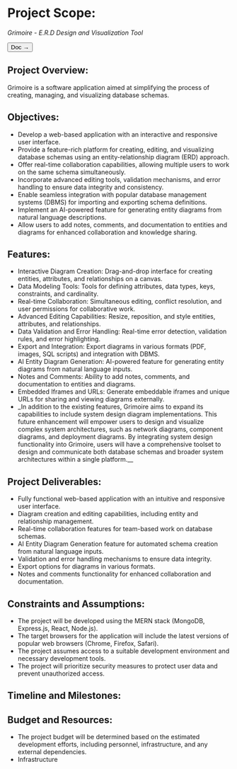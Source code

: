# Project Scope:

_Grimoire - E.R.D Design and Visualization Tool_

<a href="https://docs.google.com/document/d/1lO6vV_OYXSMZoJxKI-yMUIyi4VSb0tHCscHl8XBM80g/edit?usp=sharing">
  <button
    style={{
      opacity: "0.7",
      background: "#3B3285",
      borderRadius: "5px",
      padding: "1px 18px",
      color: "white",
      border: "solid #2A0A6D  2px",
      margin: "10px 0 0 0 ",
    }}
  >
    Doc →
  </button>
</a>

## **Project Overview**:

Grimoire is a software application aimed at simplifying the process of creating, managing, and visualizing database schemas.

## **Objectives**:

- Develop a web-based application with an interactive and responsive user interface.
- Provide a feature-rich platform for creating, editing, and visualizing database schemas using an entity-relationship diagram (ERD) approach.
- Offer real-time collaboration capabilities, allowing multiple users to work on the same schema simultaneously.
- Incorporate advanced editing tools, validation mechanisms, and error handling to ensure data integrity and consistency.
- Enable seamless integration with popular database management systems (DBMS) for importing and exporting schema definitions.
- Implement an AI-powered feature for generating entity diagrams from natural language descriptions.
- Allow users to add notes, comments, and documentation to entities and diagrams for enhanced collaboration and knowledge sharing.

## **Features**:

- Interactive Diagram Creation: Drag-and-drop interface for creating entities, attributes, and relationships on a canvas.
- Data Modeling Tools: Tools for defining attributes, data types, keys, constraints, and cardinality.
- Real-time Collaboration: Simultaneous editing, conflict resolution, and user permissions for collaborative work.
- Advanced Editing Capabilities: Resize, reposition, and style entities, attributes, and relationships.
- Data Validation and Error Handling: Real-time error detection, validation rules, and error highlighting.
- Export and Integration: Export diagrams in various formats (PDF, images, SQL scripts) and integration with DBMS.
- AI Entity Diagram Generation: AI-powered feature for generating entity diagrams from natural language inputs.
- Notes and Comments: Ability to add notes, comments, and documentation to entities and diagrams.
- Embedded Iframes and URLs: Generate embeddable iframes and unique URLs for sharing and viewing diagrams externally.
- \_In addition to the existing features, Grimoire aims to expand its capabilities to include system design diagram implementations. This future enhancement will empower users to design and visualize complex system architectures, such as network diagrams, component diagrams, and deployment diagrams. By integrating system design functionality into Grimoire, users will have a comprehensive toolset to design and communicate both database schemas and broader system architectures within a single platform.\_\_

## **Project Deliverables**:

- Fully functional web-based application with an intuitive and responsive user interface.
- Diagram creation and editing capabilities, including entity and relationship management.
- Real-time collaboration features for team-based work on database schemas.
- AI Entity Diagram Generation feature for automated schema creation from natural language inputs.
- Validation and error handling mechanisms to ensure data integrity.
- Export options for diagrams in various formats.
- Notes and comments functionality for enhanced collaboration and documentation.

## **Constraints and Assumptions**:

- The project will be developed using the MERN stack (MongoDB, Express.js, React, Node.js).
- The target browsers for the application will include the latest versions of popular web browsers (Chrome, Firefox, Safari).
- The project assumes access to a suitable development environment and necessary development tools.
- The project will prioritize security measures to protect user data and prevent unauthorized access.

## **Timeline and Milestones**:

## **Budget and Resources**:

- The project budget will be determined based on the estimated development efforts, including personnel, infrastructure, and any external dependencies.
- Infrastructure
